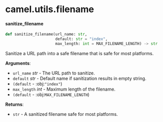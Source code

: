 <a id="camel.utils.filename"></a>

# camel.utils.filename

<a id="camel.utils.filename.sanitize_filename"></a>

#### sanitize\_filename

```python
def sanitize_filename(url_name: str,
                      default: str = "index",
                      max_length: int = MAX_FILENAME_LENGTH) -> str
```

Sanitize a URL path into a safe filename that is safe for
most platforms.

**Arguments**:

- `url_name` _str_ - The URL path to sanitize.
- `default` _str_ - Default name if sanitization results in empty string.
- `(default` - :obj:`"index"`)
- `max_length` _int_ - Maximum length of the filename.
- `(default` - :obj:`MAX_FILENAME_LENGTH`)
  

**Returns**:

- `str` - A sanitized filename safe for most platforms.

